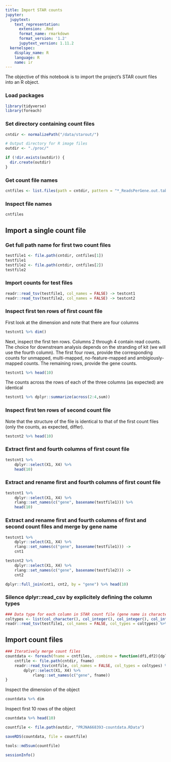 ```yaml
---
title: Import STAR counts
jupyter:
  jupytext:
    text_representation:
      extension: .Rmd
      format_name: rmarkdown
      format_version: '1.2'
      jupytext_version: 1.11.2
  kernelspec:
    display_name: R
    language: R
    name: ir
---
```


The objective of this notebook is to import the project's STAR count files into an R object.


### Load packages

```r
library(tidyverse)
library(foreach)
```

### Set directory containing count files

```r
cntdir <- normalizePath("/data/starout/")

# Output directory for R image files
outdir <- "./proc/"

if (!dir.exists(outdir)) {
  dir.create(outdir)
}

```

### Get count file names

```r
cntfiles <- list.files(path = cntdir, pattern = "*_ReadsPerGene.out.tab")
```

### Inspect file names

```r
cntfiles
```

## Import a single count file


### Get full path name for first two count files

```r
testfile1 <- file.path(cntdir, cntfiles[1])
testfile1
testfile2 <- file.path(cntdir, cntfiles[2])
testfile2
```

### Import counts for test files

```r
readr::read_tsv(testfile1, col_names = FALSE) -> testcnt1
readr::read_tsv(testfile2, col_names = FALSE) -> testcnt2
```

### Inspect first ten rows of first count file


First look at the dimension and note that there are four columns

```r
testcnt1 %>% dim()
```

Next, inspect the first ten rows. Columns 2 through 4 contain read counts. The choice for downstream analysis depends on the stranding of kit (we will use the fourth column). The first four rows, provide the corresponding counts for unmapped, multi-mapped, no-feature-mapped and ambigiously-mapped counts. The remaining rows, provide the gene counts.

```r
testcnt1 %>% head(10)
```

The counts across the rows of each of the three columns (as expected) are identical 

```r
testcnt1 %>% dplyr::summarize(across(2:4,sum))
```

### Inspect first ten rows of second count file


Note that the structure of the file is identical to that of the first count files (only the counts, as expected, differ).

```r
testcnt2 %>% head(10)
```

### Extract first and fourth columns of first count file

```r
testcnt1 %>% 
    dplyr::select(X1, X4) %>% 
    head(10)
```

### Extract and rename first and fourth columns of first count file

```r
testcnt1 %>% 
    dplyr::select(X1, X4) %>% 
    rlang::set_names(c("gene", basename(testfile1))) %>%
    head(10)
```

### Extract and rename first and fourth columns of first and second count files and merge by gene name

```r
testcnt1 %>% 
    dplyr::select(X1, X4) %>% 
    rlang::set_names(c("gene", basename(testfile1))) ->
    cnt1

testcnt2 %>% 
    dplyr::select(X1, X4) %>% 
    rlang::set_names(c("gene", basename(testfile2))) ->
    cnt2

dplyr::full_join(cnt1, cnt2, by = "gene") %>% head(10)
```

### Silence dplyr::read_csv by explicitely defining the column types

```r

### Data type for each column in STAR count file (gene name is character; the three remaining columns are integers)
coltypes <- list(col_character(), col_integer(), col_integer(), col_integer())
readr::read_tsv(testfile1, col_names = FALSE, col_types = coltypes) %>% head(10)
```

## Import count files

```r
### Iteratively merge count files
countdata <- foreach(fname = cntfiles, .combine = function(df1,df2){dplyr::full_join(df1, df2, by = "gene")}) %do% {
    cntfile <- file.path(cntdir, fname)
    readr::read_tsv(cntfile, col_names = FALSE, col_types = coltypes) %>%
        dplyr::select(X1, X4) %>%
            rlang::set_names(c("gene", fname))
}
```

Inspect the dimension of the object

```r
countdata %>% dim
```

Inspect first 10 rows of the object

```r
countdata %>% head(10)
```

```r
countfile <- file.path(outdir, "PRJNA668393-countdata.RData")

saveRDS(countdata, file = countfile)

tools::md5sum(countfile)
```

```r
sessionInfo()
```
